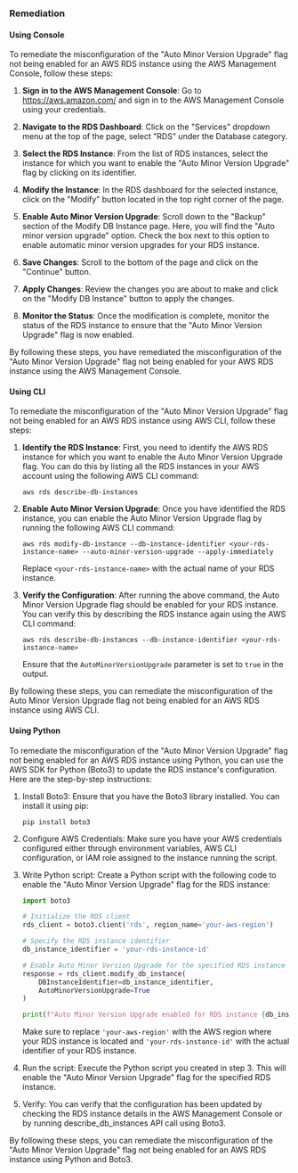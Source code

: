 ### Remediation

#### Using Console

To remediate the misconfiguration of the "Auto Minor Version Upgrade" flag not being enabled for an AWS RDS instance using the AWS Management Console, follow these steps:

1. **Sign in to the AWS Management Console**: Go to https://aws.amazon.com/ and sign in to the AWS Management Console using your credentials.

2. **Navigate to the RDS Dashboard**: Click on the "Services" dropdown menu at the top of the page, select "RDS" under the Database category.

3. **Select the RDS Instance**: From the list of RDS instances, select the instance for which you want to enable the "Auto Minor Version Upgrade" flag by clicking on its identifier.

4. **Modify the Instance**: In the RDS dashboard for the selected instance, click on the "Modify" button located in the top right corner of the page.

5. **Enable Auto Minor Version Upgrade**: Scroll down to the "Backup" section of the Modify DB Instance page. Here, you will find the "Auto minor version upgrade" option. Check the box next to this option to enable automatic minor version upgrades for your RDS instance.

6. **Save Changes**: Scroll to the bottom of the page and click on the "Continue" button.

7. **Apply Changes**: Review the changes you are about to make and click on the "Modify DB Instance" button to apply the changes.

8. **Monitor the Status**: Once the modification is complete, monitor the status of the RDS instance to ensure that the "Auto Minor Version Upgrade" flag is now enabled.

By following these steps, you have remediated the misconfiguration of the "Auto Minor Version Upgrade" flag not being enabled for your AWS RDS instance using the AWS Management Console.

#### Using CLI

To remediate the misconfiguration of the "Auto Minor Version Upgrade" flag not being enabled for an AWS RDS instance using AWS CLI, follow these steps:

1. **Identify the RDS Instance**: First, you need to identify the AWS RDS instance for which you want to enable the Auto Minor Version Upgrade flag. You can do this by listing all the RDS instances in your AWS account using the following AWS CLI command:
   ```
   aws rds describe-db-instances
   ```

2. **Enable Auto Minor Version Upgrade**: Once you have identified the RDS instance, you can enable the Auto Minor Version Upgrade flag by running the following AWS CLI command:
   ```
   aws rds modify-db-instance --db-instance-identifier <your-rds-instance-name> --auto-minor-version-upgrade --apply-immediately
   ```
   Replace `<your-rds-instance-name>` with the actual name of your RDS instance.

3. **Verify the Configuration**: After running the above command, the Auto Minor Version Upgrade flag should be enabled for your RDS instance. You can verify this by describing the RDS instance again using the AWS CLI command:
   ```
   aws rds describe-db-instances --db-instance-identifier <your-rds-instance-name>
   ```
   Ensure that the `AutoMinorVersionUpgrade` parameter is set to `true` in the output.

By following these steps, you can remediate the misconfiguration of the Auto Minor Version Upgrade flag not being enabled for an AWS RDS instance using AWS CLI.

#### Using Python

To remediate the misconfiguration of the "Auto Minor Version Upgrade" flag not being enabled for an AWS RDS instance using Python, you can use the AWS SDK for Python (Boto3) to update the RDS instance's configuration. Here are the step-by-step instructions:

1. Install Boto3: Ensure that you have the Boto3 library installed. You can install it using pip:
   ```
   pip install boto3
   ```

2. Configure AWS Credentials: Make sure you have your AWS credentials configured either through environment variables, AWS CLI configuration, or IAM role assigned to the instance running the script.

3. Write Python script: Create a Python script with the following code to enable the "Auto Minor Version Upgrade" flag for the RDS instance:

   ```python
   import boto3

   # Initialize the RDS client
   rds_client = boto3.client('rds', region_name='your-aws-region')

   # Specify the RDS instance identifier
   db_instance_identifier = 'your-rds-instance-id'

   # Enable Auto Minor Version Upgrade for the specified RDS instance
   response = rds_client.modify_db_instance(
       DBInstanceIdentifier=db_instance_identifier,
       AutoMinorVersionUpgrade=True
   )

   print(f"Auto Minor Version Upgrade enabled for RDS instance {db_instance_identifier}")
   ```

   Make sure to replace `'your-aws-region'` with the AWS region where your RDS instance is located and `'your-rds-instance-id'` with the actual identifier of your RDS instance.

4. Run the script: Execute the Python script you created in step 3. This will enable the "Auto Minor Version Upgrade" flag for the specified RDS instance.

5. Verify: You can verify that the configuration has been updated by checking the RDS instance details in the AWS Management Console or by running describe_db_instances API call using Boto3.

By following these steps, you can remediate the misconfiguration of the "Auto Minor Version Upgrade" flag not being enabled for an AWS RDS instance using Python and Boto3.

